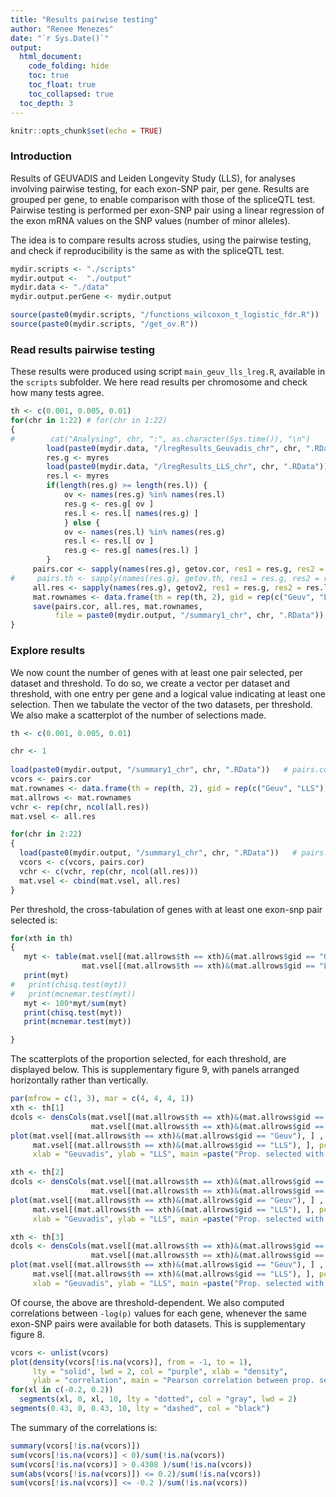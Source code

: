 ```yaml
---
title: "Results pairwise testing"
author: "Renee Menezes"
date: "`r Sys.Date()`"
output: 
  html_document:
    code_folding: hide
    toc: true
    toc_float: true
    toc_collapsed: true
  toc_depth: 3  
---
```


```r
knitr::opts_chunk$set(echo = TRUE)
```

### Introduction

Results of GEUVADIS and Leiden Longevity Study (LLS), for analyses involving pairwise testing, for each exon-SNP pair, per gene. Results are grouped per gene, to enable comparison with those of the spliceQTL test. Pairwise testing is performed per exon-SNP pair using a linear regression of the exon mRNA values on the SNP values (number of minor alleles).

The idea is to compare results across studies, using the pairwise testing, and check if reproducibility is the same as with the spliceQTL test.


```r

mydir.scripts <- "./scripts"
mydir.output <-  "./output"
mydir.data <- "./data"
mydir.output.perGene <- mydir.output

source(paste0(mydir.scripts, "/functions_wilcoxon_t_logistic_fdr.R"))
source(paste0(mydir.scripts, "/get_ov.R"))


```

### Read results pairwise testing

These results were produced using script `main_geuv_lls_lreg.R`, available in the `scripts` subfolder. We here read results per chromosome and check how many tests agree.



```r
th <- c(0.001, 0.005, 0.01)
for(chr in 1:22) # for(chr in 1:22)
{ 
#        cat("Analysing", chr, ":", as.character(Sys.time()), "\n")
        load(paste0(mydir.data, "/lregResults_Geuvadis_chr", chr, ".RData"))
        res.g <- myres
        load(paste0(mydir.data, "/lregResults_LLS_chr", chr, ".RData"))
        res.l <- myres
        if(length(res.g) >= length(res.l)) {
            ov <- names(res.g) %in% names(res.l)
            res.g <- res.g[ ov ]
            res.l <- res.l[ names(res.g) ]
            } else {
            ov <- names(res.l) %in% names(res.g)
            res.l <- res.l[ ov ]
            res.g <- res.g[ names(res.l) ]
        }
     pairs.cor <- sapply(names(res.g), getov.cor, res1 = res.g, res2 = res.l)
#     pairs.th <- sapply(names(res.g), getov.th, res1 = res.g, res2 = res.l, th = th)
     all.res <- sapply(names(res.g), getov2, res1 = res.g, res2 = res.l, th = th)
     mat.rownames <- data.frame(th = rep(th, 2), gid = rep(c("Geuv", "LLS"), each = length(th)))
     save(pairs.cor, all.res, mat.rownames, 
          file = paste0(mydir.output, "/summary1_chr", chr, ".RData"))
}


```


### Explore results

We now count the number of genes with at least one pair selected, per dataset and threshold. To do so, we create a vector per dataset and threshold, with one entry per gene and a logical value indicating at least one selection. Then we tabulate the vector of the two datasets, per threshold. We also make a scatterplot of the number of selections made.


```r
th <- c(0.001, 0.005, 0.01)

chr <- 1
    
load(paste0(mydir.output, "/summary1_chr", chr, ".RData"))   # pairs.cor, all.res, mat.rownames
vcors <- pairs.cor
mat.rownames <- data.frame(th = rep(th, 2), gid = rep(c("Geuv", "LLS"), each = length(th)))
mat.allrows <- mat.rownames
vchr <- rep(chr, ncol(all.res))
mat.vsel <- all.res

for(chr in 2:22)
{
  load(paste0(mydir.output, "/summary1_chr", chr, ".RData"))   # pairs.cor, all.res, mat.rownames
  vcors <- c(vcors, pairs.cor)
  vchr <- c(vchr, rep(chr, ncol(all.res)))
  mat.vsel <- cbind(mat.vsel, all.res) 
}

```

Per threshold, the cross-tabulation of genes with at least one exon-snp pair selected is:

```r
for(xth in th)
{ 
   myt <- table(mat.vsel[(mat.allrows$th == xth)&(mat.allrows$gid == "Geuv"), ] == 0,
                mat.vsel[(mat.allrows$th == xth)&(mat.allrows$gid == "LLS"), ] == 0)
   print(myt)
#   print(chisq.test(myt))
#   print(mcnemar.test(myt))
   myt <- 100*myt/sum(myt)
   print(chisq.test(myt))
   print(mcnemar.test(myt))

}

```

The scatterplots of the proportion selected, for each threshold, are displayed below. This is supplementary figure 9, with panels arranged horizontally rather than vertically.

```r
par(mfrow = c(1, 3), mar = c(4, 4, 4, 1))
xth <- th[1]
dcols <- densCols(mat.vsel[(mat.allrows$th == xth)&(mat.allrows$gid == "Geuv"), ] ,
                  mat.vsel[(mat.allrows$th == xth)&(mat.allrows$gid == "LLS"), ])
plot(mat.vsel[(mat.allrows$th == xth)&(mat.allrows$gid == "Geuv"), ] ,
     mat.vsel[(mat.allrows$th == xth)&(mat.allrows$gid == "LLS"), ], pch = 20, col = dcols,
     xlab = "Geuvadis", ylab = "LLS", main =paste("Prop. selected with p<=", xth))

xth <- th[2]
dcols <- densCols(mat.vsel[(mat.allrows$th == xth)&(mat.allrows$gid == "Geuv"), ] ,
                  mat.vsel[(mat.allrows$th == xth)&(mat.allrows$gid == "LLS"), ])
plot(mat.vsel[(mat.allrows$th == xth)&(mat.allrows$gid == "Geuv"), ] ,
     mat.vsel[(mat.allrows$th == xth)&(mat.allrows$gid == "LLS"), ], pch = 20, col = dcols,
     xlab = "Geuvadis", ylab = "LLS", main =paste("Prop. selected with p<=", xth))

xth <- th[3]
dcols <- densCols(mat.vsel[(mat.allrows$th == xth)&(mat.allrows$gid == "Geuv"), ] ,
                  mat.vsel[(mat.allrows$th == xth)&(mat.allrows$gid == "LLS"), ])
plot(mat.vsel[(mat.allrows$th == xth)&(mat.allrows$gid == "Geuv"), ] ,
     mat.vsel[(mat.allrows$th == xth)&(mat.allrows$gid == "LLS"), ], pch = 20, col = dcols,
     xlab = "Geuvadis", ylab = "LLS", main =paste("Prop. selected with p<=", xth))

```


Of course, the above are threshold-dependent. We also computed correlations between 
`-log(p)` values for each gene, whenever the same exon-SNP pairs were available for both
datasets. This is supplementary figure 8.

```r
vcors <- unlist(vcors)
plot(density(vcors[!is.na(vcors)], from = -1, to = 1), 
     lty = "solid", lwd = 2, col = "purple", xlab = "density", 
     ylab = "correlation", main = "Pearson correlation between prop. selected per gene, between datasets")
for(xl in c(-0.2, 0.2))
  segments(xl, 0, xl, 10, lty = "dotted", col = "gray", lwd = 2)
segments(0.43, 0, 0.43, 10, lty = "dashed", col = "black")
```


The summary of the correlations is:

```r
summary(vcors[!is.na(vcors)])
sum(vcors[!is.na(vcors)] < 0)/sum(!is.na(vcors))
sum(vcors[!is.na(vcors)] > 0.4308 )/sum(!is.na(vcors))
sum(abs(vcors[!is.na(vcors)]) <= 0.2)/sum(!is.na(vcors))
sum(vcors[!is.na(vcors)] <= -0.2 )/sum(!is.na(vcors))

```


